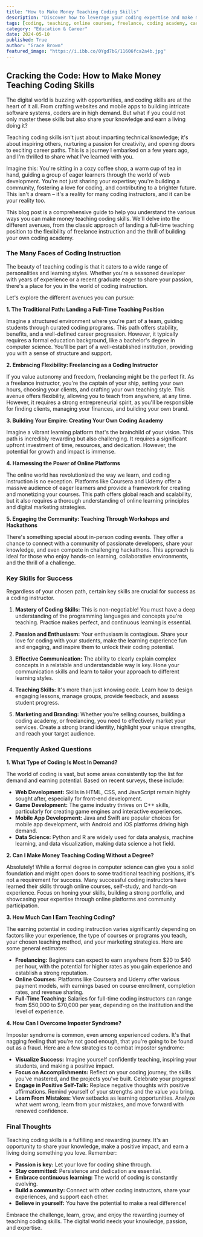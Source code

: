 ```yaml
---
title: "How to Make Money Teaching Coding Skills"
description: "Discover how to leverage your coding expertise and make money teaching others. Explore various teaching avenues, from traditional classroom settings to online platforms, freelance work, and building your own academy. This guide provides practical insights, key skills for success, and answers frequently asked questions."
tags: [coding, teaching, online courses, freelance, coding academy, career change, web development, mobile development, data science, programming, education, technology, remote work, online learning, instructor,  tutorials]
category: "Education & Career"
date: 2024-05-10
published: True
author: "Grace Brown"
featured_image: "https://i.ibb.co/0Ygd7bG/11606fca2a4b.jpg"
---
```


## Cracking the Code: How to Make Money Teaching Coding Skills 

The digital world is buzzing with opportunities, and coding skills are at the heart of it all. From crafting websites and mobile apps to building intricate software systems, coders are in high demand. But what if you could not only master these skills but also share your knowledge and earn a living doing it? 

Teaching coding skills isn't just about imparting technical knowledge; it's about inspiring others, nurturing a passion for creativity, and opening doors to exciting career paths.  This is a journey I embarked on a few years ago, and I'm thrilled to share what I've learned with you. 

Imagine this: You're sitting in a cozy coffee shop, a warm cup of tea in hand, guiding a group of eager learners through the world of web development. You're not just sharing your expertise; you're building a community, fostering a love for coding, and contributing to a brighter future. This isn't a dream – it's a reality for many coding instructors, and it can be your reality too. 

This blog post is a comprehensive guide to help you understand the various ways you can make money teaching coding skills. We'll delve into the different avenues, from the classic approach of landing a full-time teaching position to the flexibility of freelance instruction and the thrill of building your own coding academy. 

###  The Many Faces of Coding Instruction

The beauty of teaching coding is that it caters to a wide range of personalities and learning styles. Whether you're a seasoned developer with years of experience or a recent graduate eager to share your passion, there's a place for you in the world of coding instruction. 

Let's explore the different avenues you can pursue:

**1.  The Traditional Path: Landing a Full-Time Teaching Position**

Imagine a structured environment where you're part of a team, guiding students through curated coding programs. This path offers stability, benefits, and a well-defined career progression. However, it typically requires a formal education background, like a bachelor's degree in computer science. You'll be part of a well-established institution, providing you with a sense of structure and support. 

**2. Embracing Flexibility:  Freelancing as a Coding Instructor**

If you value autonomy and freedom, freelancing might be the perfect fit. As a freelance instructor, you're the captain of your ship, setting your own hours, choosing your clients, and crafting your own teaching style.  This avenue offers flexibility, allowing you to teach from anywhere, at any time. However, it requires a strong entrepreneurial spirit, as you'll be responsible for finding clients, managing your finances, and building your own brand.  

**3.  Building Your Empire: Creating Your Own Coding Academy**

Imagine a vibrant learning platform that's the brainchild of your vision. This path is incredibly rewarding but also challenging.  It requires a significant upfront investment of time, resources, and dedication. However, the potential for growth and impact is immense. 

**4.  Harnessing the Power of Online Platforms**

The online world has revolutionized the way we learn, and coding instruction is no exception. Platforms like Coursera and Udemy offer a massive audience of eager learners and provide a framework for creating and monetizing your courses. This path offers global reach and scalability, but it also requires a thorough understanding of online learning principles and digital marketing strategies.

**5.  Engaging the Community: Teaching Through Workshops and Hackathons**

There's something special about in-person coding events. They offer a chance to connect with a community of passionate developers, share your knowledge, and even compete in challenging hackathons.  This approach is ideal for those who enjoy hands-on learning, collaborative environments, and the thrill of a challenge. 

###  Key Skills for Success

Regardless of your chosen path, certain key skills are crucial for success as a coding instructor.

1. **Mastery of Coding Skills:** This is non-negotiable! You must have a deep understanding of the programming languages and concepts you're teaching. Practice makes perfect, and continuous learning is essential. 

2. **Passion and Enthusiasm:**  Your enthusiasm is contagious. Share your love for coding with your students, make the learning experience fun and engaging, and inspire them to unlock their coding potential.

3. **Effective Communication:**  The ability to clearly explain complex concepts in a relatable and understandable way is key. Hone your communication skills and learn to tailor your approach to different learning styles. 

4. **Teaching Skills:**  It's more than just knowing code.  Learn how to design engaging lessons, manage groups, provide feedback, and assess student progress.

5. **Marketing and Branding:**  Whether you're selling courses, building a coding academy, or freelancing, you need to effectively market your services. Create a strong brand identity, highlight your unique strengths, and reach your target audience. 

###  Frequently Asked Questions

**1. What Type of Coding Is Most In Demand?**

The world of coding is vast, but some areas consistently top the list for demand and earning potential.  Based on recent surveys, these include: 

*   **Web Development:**  Skills in HTML, CSS, and JavaScript remain highly sought after, especially for front-end development.
*   **Game Development:**  The game industry thrives on C++ skills, particularly for creating game engines and interactive experiences. 
*   **Mobile App Development:**   Java and Swift are popular choices for mobile app development, with Android and iOS platforms driving high demand.
*   **Data Science:**  Python and R are widely used for data analysis, machine learning, and data visualization, making data science a hot field. 

**2. Can I Make Money Teaching Coding Without a Degree?**

Absolutely!  While a formal degree in computer science can give you a solid foundation and might open doors to some traditional teaching positions, it's not a requirement for success.  Many successful coding instructors have learned their skills through online courses, self-study, and hands-on experience. Focus on honing your skills, building a strong portfolio, and showcasing your expertise through online platforms and community participation. 

**3. How Much Can I Earn Teaching Coding?**

The earning potential in coding instruction varies significantly depending on factors like your experience, the type of courses or programs you teach, your chosen teaching method, and your marketing strategies.  Here are some general estimates:

* **Freelancing:**  Beginners can expect to earn anywhere from $20 to $40 per hour, with the potential for higher rates as you gain experience and establish a strong reputation.
* **Online Courses:**  Platforms like Coursera and Udemy offer various payment models, with earnings based on course enrollment, completion rates, and revenue sharing. 
* **Full-Time Teaching:**  Salaries for full-time coding instructors can range from $50,000 to $70,000 per year, depending on the institution and the level of experience.

**4. How Can I Overcome Imposter Syndrome?**

Imposter syndrome is common, even among experienced coders.  It's that nagging feeling that you're not good enough, that you're going to be found out as a fraud.  Here are a few strategies to combat imposter syndrome:

* **Visualize Success:**  Imagine yourself confidently teaching, inspiring your students, and making a positive impact. 
* **Focus on Accomplishments:**  Reflect on your coding journey, the skills you've mastered, and the projects you've built.  Celebrate your progress!
* **Engage in Positive Self-Talk:**  Replace negative thoughts with positive affirmations. Remind yourself of your strengths and the value you bring. 
* **Learn From Mistakes:**  View setbacks as learning opportunities. Analyze what went wrong, learn from your mistakes, and move forward with renewed confidence. 

###  Final Thoughts

Teaching coding skills is a fulfilling and rewarding journey.  It's an opportunity to share your knowledge, make a positive impact, and earn a living doing something you love. Remember:

* **Passion is key:**  Let your love for coding shine through.
* **Stay committed:**   Persistence and dedication are essential.
* **Embrace continuous learning:**  The world of coding is constantly evolving.  
* **Build a community:**  Connect with other coding instructors, share your experiences, and support each other.  
* **Believe in yourself:**  You have the potential to make a real difference!

Embrace the challenge, learn, grow, and enjoy the rewarding journey of teaching coding skills. The digital world needs your knowledge, passion, and expertise.